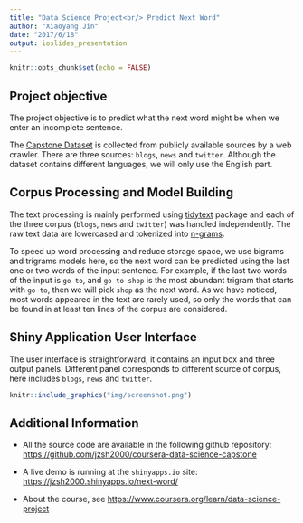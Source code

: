 ```yaml
---
title: "Data Science Project<br/> Predict Next Word"
author: "Xiaoyang Jin"
date: "2017/6/18"
output: ioslides_presentation
---
```


```r
knitr::opts_chunk$set(echo = FALSE)
```

## Project objective

The project objective is to predict what the next word might be when we enter an incomplete sentence.

The [Capstone Dataset](https://d396qusza40orc.cloudfront.net/dsscapstone/dataset/Coursera-SwiftKey.zip) is collected from publicly available sources by a web crawler. There are three sources: `blogs`, `news` and `twitter`. Although the dataset contains different languages, we will only use the English part. 

## Corpus Processing and Model Building

The text processing is mainly performed using [tidytext](https://github.com/juliasilge/tidytext) package and each of the three corpus (`blogs`, `news` and `twitter`) was handled independently. The raw text data are lowercased and tokenized into [n-grams](https://en.wikipedia.org/wiki/N-gram). 

To speed up word processing and reduce storage space, we use bigrams and trigrams models here, so the next word can be predicted using the last one or two words of the input sentence. For example, if the last two words of the input is `go to`, and `go to shop` is the most abundant trigram that starts with `go to`, then we will pick `shop` as the next word. As we have noticed, most words appeared in the text are rarely used, so only the words that can be found in at least ten lines of the corpus are considered.

## Shiny Application User Interface

The user interface is straightforward, it contains an input box and three output panels. Different panel corresponds to different source of corpus, here includes `blogs`, `news` and `twitter`.
```r
knitr::include_graphics("img/screenshot.png")
```

## Additional Information

* All the source code are available in the following github repository: <https://github.com/jzsh2000/coursera-data-science-capstone>

* A live demo is running at the `shinyapps.io` site: <https://jzsh2000.shinyapps.io/next-word/>

* About the course, see <https://www.coursera.org/learn/data-science-project>

